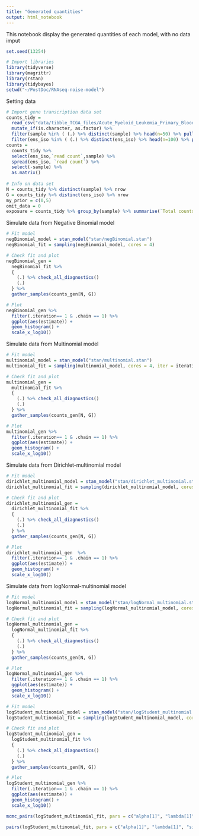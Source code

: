 ```yaml
---
title: "Generated quantities"
output: html_notebook
---
```


This notebook display the generated quantities of each model, with no data imput

```r

set.seed(13254)

# Import libraries
library(tidyverse)
library(magrittr)
library(rstan)
library(tidybayes)
setwd("~/PostDoc/RNAseq-noise-model")
```

Setting data

```r

# Import gene transcription data set
counts_tidy = 
  read_csv("data/tibble_TCGA_files/Acute_Myeloid_Leukemia_Primary_Blood_Derived_Cancer_-_Peripheral_Blood.csv") %>%
  mutate_if(is.character, as.factor) %>%
  filter(sample %in% ( (.) %>% distinct(sample) %>% head(n=50) %>% pull(sample)) ) %>%
  filter(ens_iso %in% ( (.) %>% distinct(ens_iso) %>% head(n=100) %>% pull(ens_iso)) ) 
counts = 
  counts_tidy %>% 
  select(ens_iso,`read count`,sample) %>% 
  spread(ens_iso, `read count`) %>% 
  select(-sample) %>% 
  as.matrix()
  
# Info on data set
N = counts_tidy %>% distinct(sample) %>% nrow
G = counts_tidy %>% distinct(ens_iso) %>% nrow
my_prior = c(0,5)
omit_data = 0
exposure = counts_tidy %>% group_by(sample) %>% summarise(`Total counts` = sum(`read count`)) %>% pull(`Total counts`)

```

Simulate data from Negative Binomial model

```r

# Fit model
negBinomial_model = stan_model("stan/negBinomial.stan")
negBinomial_fit = sampling(negBinomial_model, cores = 4)

# Check fit and plot
negBinomial_gen = 
  negBinomial_fit %>% 
  { 
    (.) %>% check_all_diagnostics()
    (.)
  } %>% 
  gather_samples(counts_gen[N, G]) 

# Plot
negBinomial_gen %>%
  filter(.iteration== 1 & .chain == 1) %>%
  ggplot(aes(estimate)) +
  geom_histogram() +
  scale_x_log10()

```

Simulate data from Multinomial model

```r

# Fit model
multinomial_model = stan_model("stan/multinomial.stan")
multinomial_fit = sampling(multinomial_model, cores = 4, iter = iterations)

# Check fit and plot
multinomial_gen = 
  multinomial_fit %>% 
  { 
    (.) %>% check_all_diagnostics()
    (.)
  } %>% 
  gather_samples(counts_gen[N, G]) 

# Plot
multinomial_gen %>%
  filter(.iteration== 1 & .chain == 1) %>%
  ggplot(aes(estimate)) +
  geom_histogram() +
  scale_x_log10()

```

Simulate data from Dirichlet-multinomial model

```r

# Fit model
dirichlet_multinomial_model = stan_model("stan/dirichlet_multinomial.stan")
dirichlet_multinomial_fit = sampling(dirichlet_multinomial_model, cores = 4)

# Check fit and plot
dirichlet_multinomial_gen = 
  dirichlet_multinomial_fit %>% 
  { 
    (.) %>% check_all_diagnostics()
    (.)
  } %>% 
  gather_samples(counts_gen[N, G]) 

# Plot
dirichlet_multinomial_gen  %>%
  filter(.iteration== 1 & .chain == 1) %>%
  ggplot(aes(estimate)) +
  geom_histogram() +
  scale_x_log10()


```

Simulate data from logNormal-multinomial model

```r

# Fit model
logNormal_multinomial_model = stan_model("stan/logNormal_multinomial.stan")
logNormal_multinomial_fit = sampling(logNormal_multinomial_model, cores = 4)

# Check fit and plot
logNormal_multinomial_gen = 
  logNormal_multinomial_fit %>% 
  { 
    (.) %>% check_all_diagnostics()
    (.)
  } %>% 
  gather_samples(counts_gen[N, G]) 

# Plot
logNormal_multinomial_gen %>%
  filter(.iteration== 1 & .chain == 1) %>%
  ggplot(aes(estimate)) +
  geom_histogram() +
  scale_x_log10()

```

```r

# Fit model
logStudent_multinomial_model = stan_model("stan/logStudent_multinomial.stan")
logStudent_multinomial_fit = sampling(logStudent_multinomial_model, cores = 4)

# Check fit and plot
logStudent_multinomial_gen = 
  logStudent_multinomial_fit %>% 
  { 
    (.) %>% check_all_diagnostics()
    (.)
  } %>% 
  gather_samples(counts_gen[N, G]) 

# Plot
logStudent_multinomial_gen %>%
  filter(.iteration== 1 & .chain == 1) %>%
  ggplot(aes(estimate)) +
  geom_histogram() +
  scale_x_log10()
```


```r

mcmc_pairs(logStudent_multinomial_fit, pars = c("alpha[1]", "lambda[1]", "sigma"), off_diag_args = list(size = 1.5))

pairs(logStudent_multinomial_fit, pars = c("alpha[1]", "lambda[1]", "sigma"))
```


